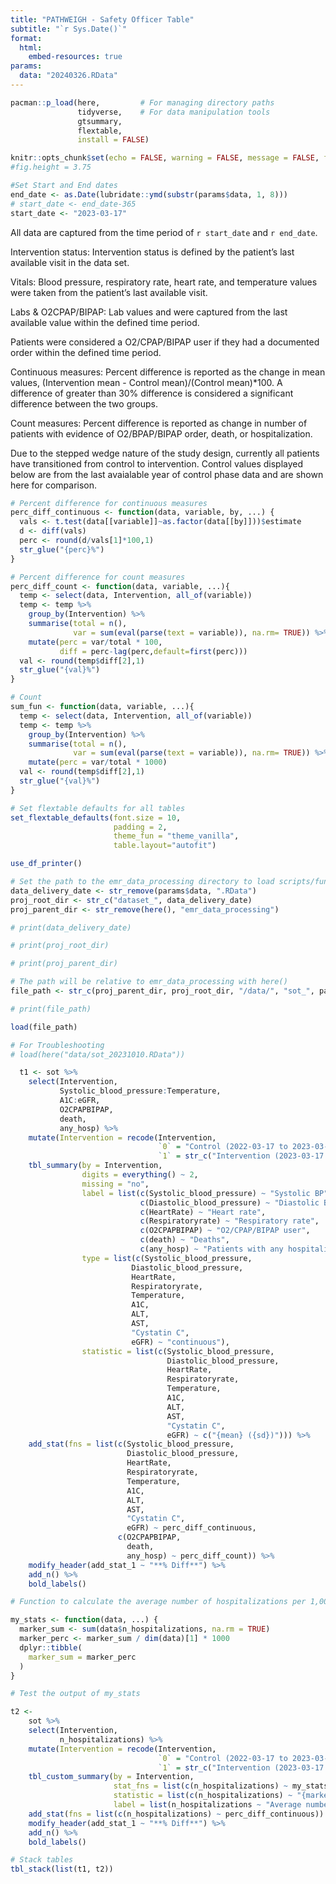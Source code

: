 ```yaml
---
title: "PATHWEIGH - Safety Officer Table"
subtitle: "`r Sys.Date()`"
format:
  html:
    embed-resources: true
params:
  data: "20240326.RData"
---
```


```r
pacman::p_load(here,         # For managing directory paths
               tidyverse,    # For data manipulation tools
               gtsummary,
               flextable,
               install = FALSE)
```

```r
knitr::opts_chunk$set(echo = FALSE, warning = FALSE, message = FALSE, fig.width = 7, dpi = 300)
#fig.height = 3.75
```

```r
#Set Start and End dates
end_date <- as.Date(lubridate::ymd(substr(params$data, 1, 8)))
# start_date <- end_date-365
start_date <- "2023-03-17"
```


All data are captured from the time period of `r start_date` and `r end_date`.

Intervention status: Intervention status is defined by the patient's last available visit in the data set.

Vitals: Blood pressure, respiratory rate, heart rate, and temperature values were taken from the patient's last available visit.

Labs & O2CPAP/BIPAP: Lab values and were captured from the last available value within the defined time period.

Patients were considered a O2/CPAP/BIPAP user if they had a documented order within the defined time period.

Continuous measures: Percent difference is reported as the change in mean values, (Intervention mean - Control mean)/(Control mean)\*100. A difference of greater than 30% difference is considered a significant difference between the two groups.

Count measures: Percent difference is reported as change in number of patients with evidence of O2/BPAP/BIPAP order, death, or hospitalization.

Due to the stepped wedge nature of the study design, currently all patients have transitioned from control to intervention. Control values displayed below are from the last avaialable year of control phase data and are shown here for comparison.

```r
# Percent difference for continuous measures
perc_diff_continuous <- function(data, variable, by, ...) {
  vals <- t.test(data[[variable]]~as.factor(data[[by]]))$estimate
  d <- diff(vals)
  perc <- round(d/vals[1]*100,1)
  str_glue("{perc}%")
}

# Percent difference for count measures
perc_diff_count <- function(data, variable, ...){
  temp <- select(data, Intervention, all_of(variable))
  temp <- temp %>%
    group_by(Intervention) %>%
    summarise(total = n(),
              var = sum(eval(parse(text = variable)), na.rm= TRUE)) %>%
    mutate(perc = var/total * 100,
           diff = perc-lag(perc,default=first(perc)))
  val <- round(temp$diff[2],1)
  str_glue("{val}%")
}

# Count
sum_fun <- function(data, variable, ...){
  temp <- select(data, Intervention, all_of(variable))
  temp <- temp %>%
    group_by(Intervention) %>%
    summarise(total = n(),
              var = sum(eval(parse(text = variable)), na.rm= TRUE)) %>%
    mutate(perc = var/total * 1000)
  val <- round(temp$diff[2],1)
  str_glue("{val}%")
}

# Set flextable defaults for all tables
set_flextable_defaults(font.size = 10,
                       padding = 2,
                       theme_fun = "theme_vanilla",
                       table.layout="autofit")

use_df_printer()
```

```r
# Set the path to the emr_data_processing directory to load scripts/functions
data_delivery_date <- str_remove(params$data, ".RData")
proj_root_dir <- str_c("dataset_", data_delivery_date)
proj_parent_dir <- str_remove(here(), "emr_data_processing")
```

```r
# print(data_delivery_date)

# print(proj_root_dir)

# print(proj_parent_dir)
```

```r
# The path will be relative to emr_data_processing with here()
file_path <- str_c(proj_parent_dir, proj_root_dir, "/data/", "sot_", params$data)

# print(file_path)
```

```r
load(file_path)

# For Troubleshooting
# load(here("data/sot_20231010.RData"))
```


```r
  t1 <- sot %>%
    select(Intervention,
           Systolic_blood_pressure:Temperature,
           A1C:eGFR,
           O2CPAPBIPAP,
           death,
           any_hosp) %>%
    mutate(Intervention = recode(Intervention,
                                 `0` = "Control (2022-03-17 to 2023-03-16)",
                                 `1` = str_c("Intervention (2023-03-17 to ", end_date, ")"))) %>%
    tbl_summary(by = Intervention,
                digits = everything() ~ 2,
                missing = "no",
                label = list(c(Systolic_blood_pressure) ~ "Systolic BP",
                             c(Diastolic_blood_pressure) ~ "Diastolic BP",
                             c(HeartRate) ~ "Heart rate",
                             c(Respiratoryrate) ~ "Respiratory rate",
                             c(O2CPAPBIPAP) ~ "O2/CPAP/BIPAP user",
                             c(death) ~ "Deaths",
                             c(any_hosp) ~ "Patients with any hospitalization"),
                type = list(c(Systolic_blood_pressure,
                           Diastolic_blood_pressure,
                           HeartRate,
                           Respiratoryrate,
                           Temperature,
                           A1C,
                           ALT,
                           AST,
                           "Cystatin C",
                           eGFR) ~ "continuous"),
                statistic = list(c(Systolic_blood_pressure,
                                   Diastolic_blood_pressure,
                                   HeartRate,
                                   Respiratoryrate,
                                   Temperature,
                                   A1C,
                                   ALT,
                                   AST,
                                   "Cystatin C",
                                   eGFR) ~ c("{mean} ({sd})"))) %>%
    add_stat(fns = list(c(Systolic_blood_pressure,
                          Diastolic_blood_pressure,
                          HeartRate,
                          Respiratoryrate,
                          Temperature,
                          A1C,
                          ALT,
                          AST,
                          "Cystatin C",
                          eGFR) ~ perc_diff_continuous,
                        c(O2CPAPBIPAP,
                          death,
                          any_hosp) ~ perc_diff_count)) %>%
    modify_header(add_stat_1 ~ "**% Diff**") %>%
    add_n() %>%
    bold_labels()
```

```r

# Function to calculate the average number of hospitalizations per 1,000 patients

my_stats <- function(data, ...) {
  marker_sum <- sum(data$n_hospitalizations, na.rm = TRUE)
  marker_perc <- marker_sum / dim(data)[1] * 1000
  dplyr::tibble(
    marker_sum = marker_perc
  )
}

# Test the output of my_stats

t2 <-
    sot %>%
    select(Intervention,
           n_hospitalizations) %>%
    mutate(Intervention = recode(Intervention,
                                 `0` = "Control (2022-03-17 to 2023-03-16)",
                                 `1` = str_c("Intervention (2023-03-17 to ", end_date, ")"))) %>%
    tbl_custom_summary(by = Intervention,
                       stat_fns = list(c(n_hospitalizations) ~ my_stats),
                       statistic = list(c(n_hospitalizations) ~ "{marker_sum}"),
                       label = list(n_hospitalizations ~ "Average number of days hospitalized per 1000 patients")) %>%
    add_stat(fns = list(c(n_hospitalizations) ~ perc_diff_continuous)) %>%
    modify_header(add_stat_1 ~ "**% Diff**") %>%
    add_n() %>%
    bold_labels()
```

```r
# Stack tables
tbl_stack(list(t1, t2))
```

